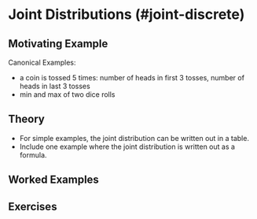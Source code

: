 # Joint Distributions (#joint-discrete)

## Motivating Example {-}

Canonical Examples:

- a coin is tossed 5 times: number of heads in first 3 tosses, number
  of heads in last 3 tosses
- min and max of two dice rolls

## Theory {-}

- For simple examples, the joint distribution can be written out in a table.
- Include one example where the joint distribution is written out as a formula.

## Worked Examples {-}

## Exercises {-}
